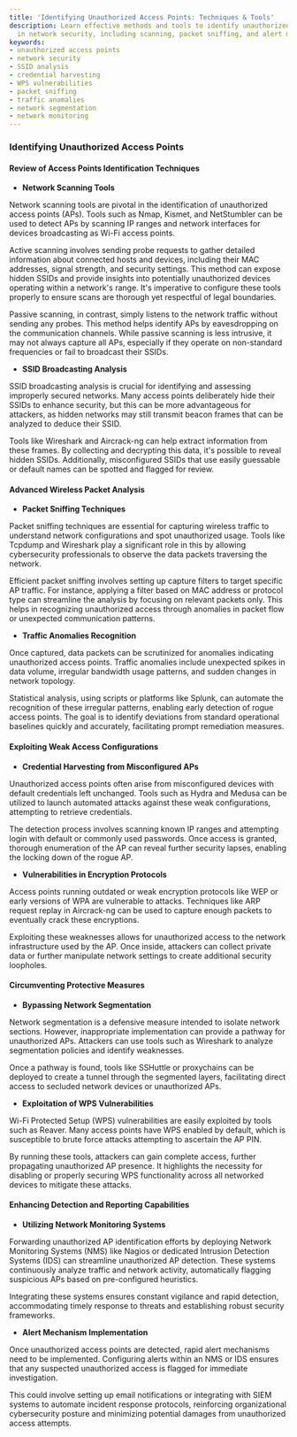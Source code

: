 ```yaml
---
title: 'Identifying Unauthorized Access Points: Techniques & Tools'
description: Learn effective methods and tools to identify unauthorized access points
  in network security, including scanning, packet sniffing, and alert mechanisms.
keywords:
- unauthorized access points
- network security
- SSID analysis
- credential harvesting
- WPS vulnerabilities
- packet sniffing
- traffic anomalies
- network segmentation
- network monitoring
---
```


### Identifying Unauthorized Access Points

#### Review of Access Points Identification Techniques

- **Network Scanning Tools**

Network scanning tools are pivotal in the identification of unauthorized access points (APs). Tools such as Nmap, Kismet, and NetStumbler can be used to detect APs by scanning IP ranges and network interfaces for devices broadcasting as Wi-Fi access points. 

Active scanning involves sending probe requests to gather detailed information about connected hosts and devices, including their MAC addresses, signal strength, and security settings. This method can expose hidden SSIDs and provide insights into potentially unauthorized devices operating within a network's range. It's imperative to configure these tools properly to ensure scans are thorough yet respectful of legal boundaries.

Passive scanning, in contrast, simply listens to the network traffic without sending any probes. This method helps identify APs by eavesdropping on the communication channels. While passive scanning is less intrusive, it may not always capture all APs, especially if they operate on non-standard frequencies or fail to broadcast their SSIDs.

- **SSID Broadcasting Analysis**

SSID broadcasting analysis is crucial for identifying and assessing improperly secured networks. Many access points deliberately hide their SSIDs to enhance security, but this can be more advantageous for attackers, as hidden networks may still transmit beacon frames that can be analyzed to deduce their SSID.

Tools like Wireshark and Aircrack-ng can help extract information from these frames. By collecting and decrypting this data, it's possible to reveal hidden SSIDs. Additionally, misconfigured SSIDs that use easily guessable or default names can be spotted and flagged for review.

#### Advanced Wireless Packet Analysis

- **Packet Sniffing Techniques**

Packet sniffing techniques are essential for capturing wireless traffic to understand network configurations and spot unauthorized usage. Tools like Tcpdump and Wireshark play a significant role in this by allowing cybersecurity professionals to observe the data packets traversing the network.

Efficient packet sniffing involves setting up capture filters to target specific AP traffic. For instance, applying a filter based on MAC address or protocol type can streamline the analysis by focusing on relevant packets only. This helps in recognizing unauthorized access through anomalies in packet flow or unexpected communication patterns.

- **Traffic Anomalies Recognition**

Once captured, data packets can be scrutinized for anomalies indicating unauthorized access points. Traffic anomalies include unexpected spikes in data volume, irregular bandwidth usage patterns, and sudden changes in network topology. 

Statistical analysis, using scripts or platforms like Splunk, can automate the recognition of these irregular patterns, enabling early detection of rogue access points. The goal is to identify deviations from standard operational baselines quickly and accurately, facilitating prompt remediation measures.

#### Exploiting Weak Access Configurations

- **Credential Harvesting from Misconfigured APs**

Unauthorized access points often arise from misconfigured devices with default credentials left unchanged. Tools such as Hydra and Medusa can be utilized to launch automated attacks against these weak configurations, attempting to retrieve credentials.

The detection process involves scanning known IP ranges and attempting login with default or commonly used passwords. Once access is granted, thorough enumeration of the AP can reveal further security lapses, enabling the locking down of the rogue AP.

- **Vulnerabilities in Encryption Protocols**

Access points running outdated or weak encryption protocols like WEP or early versions of WPA are vulnerable to attacks. Techniques like ARP request replay in Aircrack-ng can be used to capture enough packets to eventually crack these encryptions.

Exploiting these weaknesses allows for unauthorized access to the network infrastructure used by the AP. Once inside, attackers can collect private data or further manipulate network settings to create additional security loopholes.

#### Circumventing Protective Measures

- **Bypassing Network Segmentation**

Network segmentation is a defensive measure intended to isolate network sections. However, inappropriate implementation can provide a pathway for unauthorized APs. Attackers can use tools such as Wireshark to analyze segmentation policies and identify weaknesses.

Once a pathway is found, tools like SSHuttle or proxychains can be deployed to create a tunnel through the segmented layers, facilitating direct access to secluded network devices or unauthorized APs.

- **Exploitation of WPS Vulnerabilities**

Wi-Fi Protected Setup (WPS) vulnerabilities are easily exploited by tools such as Reaver. Many access points have WPS enabled by default, which is susceptible to brute force attacks attempting to ascertain the AP PIN.

By running these tools, attackers can gain complete access, further propagating unauthorized AP presence. It highlights the necessity for disabling or properly securing WPS functionality across all networked devices to mitigate these attacks.

#### Enhancing Detection and Reporting Capabilities

- **Utilizing Network Monitoring Systems**

Forwarding unauthorized AP identification efforts by deploying Network Monitoring Systems (NMS) like Nagios or dedicated Intrusion Detection Systems (IDS) can streamline unauthorized AP detection. These systems continuously analyze traffic and network activity, automatically flagging suspicious APs based on pre-configured heuristics.

Integrating these systems ensures constant vigilance and rapid detection, accommodating timely response to threats and establishing robust security frameworks.

- **Alert Mechanism Implementation**

Once unauthorized access points are detected, rapid alert mechanisms need to be implemented. Configuring alerts within an NMS or IDS ensures that any suspected unauthorized access is flagged for immediate investigation.

This could involve setting up email notifications or integrating with SIEM systems to automate incident response protocols, reinforcing organizational cybersecurity posture and minimizing potential damages from unauthorized access attempts.